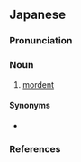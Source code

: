==Japanese==
{{ja-kanjitab|れん|おん|yomi=o}}

===Pronunciation===
{{ja-pron|yomi=o|れんおん|acc=0|acc_ref=DJR}}

===Noun===
{{ja-noun|れんおん}}

# {{lb|sort=れんおん|ja|music}} [[mordent]]

====Synonyms====
* {{ja-r|モルデント}}

===References===
<references/>